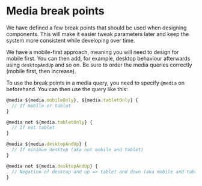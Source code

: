 
<Meta title="Global|Media Query Breakpoints" component={Breakpoints} />

# Media break points

We have defined a few break points that should be used when designing components. This will make it easier tweak parameters later and keep the system more consistent while developing over time.

We have a mobile-first approach, meaning you will need to design for mobile first. You can then add, for example, desktop behaviour afterwards using `desktopAndUp` and so on. Be sure to order the media queries correctly (mobile first, then increase).

To use the break points in a media query, you need to specify `@media` on beforehand. You can then use the query like this:

```javascript
@media ${media.mobileOnly}, ${media.tabletOnly} {
  // If mobile or tablet
}

@media not ${media.tabletOnly} {
  // If not tablet
}

@media ${media.desktopAndUp} {
  // If minimum desktop (aka not mobile and tablet)
}

@media not ${media.desktopAndUp} {
  // Negation of desktop and up => tablet and down (aka mobile and tablet)
}
```

<Preview>
  <Story name="All cases">
    <Breakpoints style={{ backgroundColor: '#ddd', margin: 'auto' }}>
      <h1 className="content" />
      <style
        dangerouslySetInnerHTML={{
          __html: `
        .content::before {
          content: "Mobile [${breakPoints.minMobileWidth}, ${breakPoints.maxMobileWidth}]";
        }
        @media ${media.tabletAndUp} {
          .content::before {
            content: "Tablet [${breakPoints.minTabletWidth}, ${breakPoints.maxTabletWidth}]";
          }
        }
        @media ${media.desktopAndUp} {
          .content::before {
            content: "Desktop [${breakPoints.minDesktopWidth}, ${breakPoints.maxDesktopWidth}]";
          }
        }
        @media ${media.widescreenAndUp} {
          .content::before {
            content: "Widescreen [${breakPoints.minWidescreenWidth}, ∞)";
          }
        }
      `,
        }}
      />
    </Breakpoints>
  </Story>
</Preview>

## List of all media queries available

### Minimums

| Media query             | Interval                   | Logic                                             |
| :---------------------- | :------------------------- | :------------------------------------------------ |
| `media.tabletAndUp`     | `[minTablet, ∞)`           | Minimum tablet. This excludes mobile.             |
| `media.desktopAndUp`    | `[minDesktop, ∞)`          | Minimum desktop. This excludes mobile and tablet. |
| `media.widescreenAndUp` | `[minWidescreen, ∞)`       | Minimum widescreen. Basically widescreen only.    |


### Precise

| Media query             | Interval                   | Logic                                             |
| :---------------------- | :------------------------- | :------------------------------------------------ |
| `media.mobileOnly`      | `[0, maxMobile]`           | Mobile only.                                      |
| `media.tabletOnly`      | `[minTablet, maxTablet]`   | Tablet only.                                      |
| `media.desktopOnly`     | `[minDesktop, maxDesktop]` | Desktop only.                                     |
| `media.widescreenOnly`  | `[minWidescreen, ∞)`       | Widescreen only.                                  |
